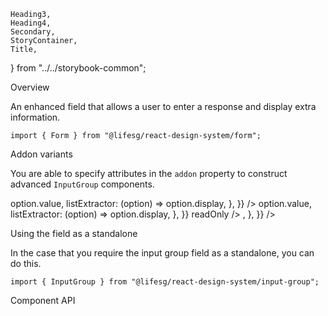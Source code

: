     Heading3,
    Heading4,
    Secondary,
    StoryContainer,
    Title,
} from "../../storybook-common";

<Meta title="Form/InputGroup" component={Form.InputGroup} />

<Title>Form.InputGroup</Title>

<Secondary>Overview</Secondary>

An enhanced field that allows a user to enter a response and display extra information.

```tsx
import { Form } from "@lifesg/react-design-system/form";
```

<Canvas>
    <Story name="InputGroup">
        <StoryContainer>
            <Container>
                <Form.InputGroup
                    label="This is the field group"
                    placeholder="Enter an amount"
                    addon={{
                        attributes: {
                            value: "$",
                        },
                    }}
                />
                <Form.InputGroup
                    label="This is the disabled state"
                    placeholder="Enter an amount"
                    addon={{
                        attributes: {
                            value: "$",
                        },
                    }}
                    disabled
                />
                <Form.InputGroup
                    label="This is the readonly state"
                    placeholder="Enter an amount"
                    addon={{
                        attributes: {
                            value: "$",
                        },
                    }}
                    readOnly
                />
                <Form.InputGroup
                    label="This is the error state"
                    placeholder="Enter an amount"
                    addon={{
                        attributes: {
                            value: "$",
                        },
                    }}
                    errorMessage="Input is required"
                />
            </Container>
        </StoryContainer>
    </Story>
</Canvas>

<Heading3>Addon variants</Heading3>

You are able to specify attributes in the `addon` property to construct advanced `InputGroup` components.

<Preview>
    <Story name="With different addons">
        <StoryContainer>
            <Container>
                <Form.InputGroup
                    label="With a static addon"
                    placeholder="Enter an amount"
                    addon={{
                        attributes: {
                            value: "$",
                        },
                    }}
                />
                <Form.InputGroup
                    label="With a list addon"
                    placeholder="Enter something"
                    addon={{
                        type: "list",
                        attributes: {
                            placeholder: "Select",
                            type: "list",
                            options: [
                                { value: "SG", display: "Singapore" },
                                { value: "US", display: "United States" },
                                { value: "UK", display: "United Kingdom" },
                                { value: "JP", display: "Japan" },
                            ],
                            valueExtractor: (option) => option.value,
                            listExtractor: (option) => option.display,
                        },
                    }}
                />
                <Form.InputGroup
                    label="With a list addon"
                    placeholder="Enter something"
                    addon={{
                        type: "list",
                        attributes: {
                            placeholder: "Select",
                            type: "list",
                            options: [
                                { value: "SG", display: "Singapore" },
                                { value: "US", display: "United States" },
                                { value: "UK", display: "United Kingdom" },
                                { value: "JP", display: "Japan" },
                            ],
                            valueExtractor: (option) => option.value,
                            listExtractor: (option) => option.display,
                        },
                    }}
                    readOnly
                />
                <Form.InputGroup
                    label="With a static addon on the right"
                    placeholder="Enter an amount"
                    addon={{
                        position: "right",
                        attributes: {
                            value: "kg",
                        },
                    }}
                />
                <Form.InputGroup
                    label="With a custom addon"
                    placeholder="Enter something"
                    addon={{
                        type: "custom",
                        attributes: {
                            children: <MagnifierIcon />,
                        },
                    }}
                />
            </Container>
        </StoryContainer>
    </Story>
</Preview>

<Heading3>Using the field as a standalone</Heading3>

In the case that you require the input group field as a standalone, you can do this.

```tsx
import { InputGroup } from "@lifesg/react-design-system/input-group";
```

<Preview>
    <Story name="Standalone usage">
        <StoryContainer>
            <Container>
                <InputGroup
                    placeholder="Enter an amount"
                    addon={{
                        attributes: {
                            value: "$",
                        },
                    }}
                />
            </Container>
        </StoryContainer>
    </Story>
</Preview>

<Secondary>Component API</Secondary>

<PropsTable />
